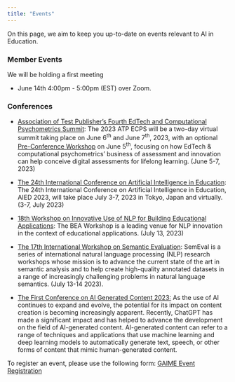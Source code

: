 ```yaml
---
title: "Events"
---
```


On this page, we aim to keep you up-to-date on events relevant to AI in Education.

### **Member Events**

We will be holding a first meeting

-   June 14th 4:00pm - 5:00pm (EST) over Zoom.

### **Conferences**

-   [Association of Test Publisher's Fourth EdTech and Computational Psychometrics Summit](http://www.globalatpevents.com/ecps2023/index.aspx): The 2023 ATP ECPS will be a two-day virtual summit taking place on June 6^th^ and June 7^th^, 2023, with an optional [Pre-Conference Workshop](http://www.globalatpevents.com/ecps2023/pre-conference-workshop.aspx) on June 5^th^, focusing on how EdTech & computational psychometrics' business of assessment and innovation can help conceive digital assessments for lifelong learning. (June 5-7, 2023)

-   [The 24th International Conference on Artificial Intelligence in Education](https://www.aied2023.org/): The 24th International Conference on Artificial Intelligence in Education, AIED 2023, will take place July 3-7, 2023 in Tokyo, Japan and virtually. (3-7, July 2023)

-   [18th Workshop on Innovative Use of NLP for Building Educational Applications](https://sig-edu.org/bea/2023): The BEA Workshop is a leading venue for NLP innovation in the context of educational applications. (July 13, 2023)

-   [The 17th International Workshop on Semantic Evaluation](https://semeval.github.io/SemEval2023/): SemEval is a series of international natural language processing (NLP) research workshops whose mission is to advance the current state of the art in semantic analysis and to help create high-quality annotated datasets in a range of increasingly challenging problems in natural language semantics. (July 13-14 2023).

-   [The First Conference on AI Generated Content 2023:](https://www.icaigc.org/) As the use of AI continues to expand and evolve, the potential for its impact on content creation is becoming increasingly apparent. Recently, ChatGPT has made a significant impact and has helped to advance the development on the field of AI-generated content. AI-generated content can refer to a range of techniques and applications that use machine learning and deep learning models to automatically generate text, speech, or other forms of content that mimic human-generated content.

To register an event, please use the following form: [GAIME Event Registration](https://docs.google.com/forms/d/e/1FAIpQLSf5IC0p6U6EGrHQz_uSMe0rQ7PKse-ZiOfZiWEAYNo8N8DGTg/viewform?usp=sf_link)
